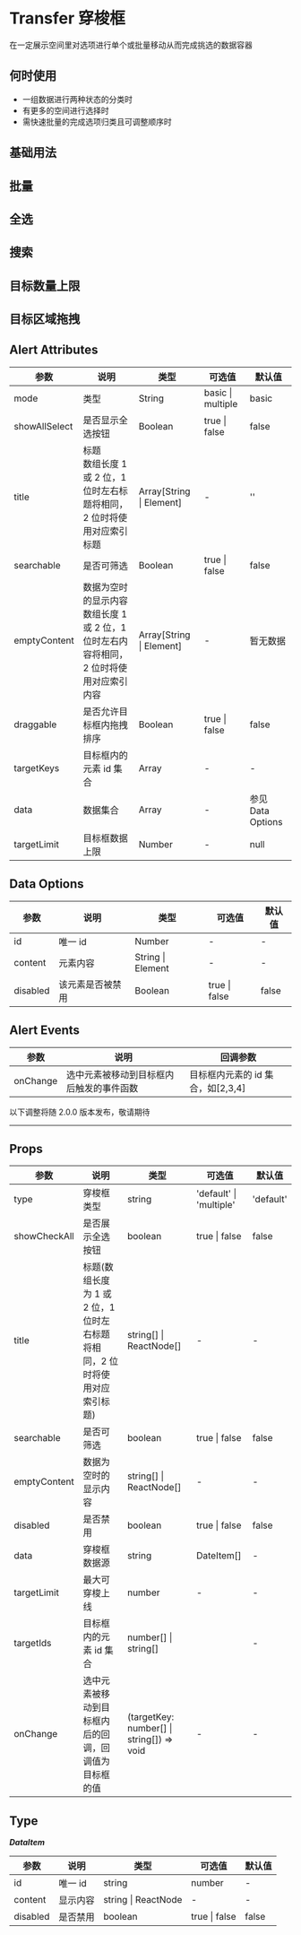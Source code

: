 # Transfer 穿梭框

在一定展示空间里对选项进行单个或批量移动从而完成挑选的数据容器

## 何时使用

- 一组数据进行两种状态的分类时
- 有更多的空间进行选择时
- 需快速批量的完成选项归类且可调整顺序时

## 基础用法


<DemoBase />

## 批量


<DemoBatch />

## 全选


<DemoCheck />

## 搜索


<DemoSearch />

## 目标数量上限


<DemoCount />

## 目标区域拖拽


<DemoArea />

## Alert Attributes

| 参数          | 说明                                                                                          | 类型                     | 可选值            | 默认值            |
| ------------- | --------------------------------------------------------------------------------------------- | ------------------------ | ----------------- | ----------------- |
| mode          | 类型                                                                                          | String                   | basic \| multiple | basic             |
| showAllSelect | 是否显示全选按钮                                                                              | Boolean                  | true \| false     | false             |
| title         | 标题 <br/> 数组长度 1 或 2 位，1 位时左右标题将相同，2 位时将使用对应索引标题                 | Array[String \| Element] | -                 | ''                |
| searchable    | 是否可筛选                                                                                    | Boolean                  | true \| false     | false             |
| emptyContent  | 数据为空时的显示内容 <br/> 数组长度 1 或 2 位，1 位时左右内容将相同，2 位时将使用对应索引内容 | Array[String \| Element] | -                 | 暂无数据          |
| draggable     | 是否允许目标框内拖拽排序                                                                      | Boolean                  | true \| false     | false             |
| targetKeys    | 目标框内的元素 id 集合                                                                        | Array                    | -                 | -                 |
| data          | 数据集合                                                                                      | Array                    | -                 | 参见 Data Options |
| targetLimit   | 目标框数据上限                                                                                | Number                   | -                 | null              |

## Data Options

| 参数     | 说明             | 类型              | 可选值        | 默认值 |
| -------- | ---------------- | ----------------- | ------------- | ------ |
| id       | 唯一 id          | Number            | -             | -      |
| content  | 元素内容         | String \| Element | -             | -      |
| disabled | 该元素是否被禁用 | Boolean           | true \| false | false  |

## Alert Events

| 参数     | 说明                                     | 回调参数                          |
| -------- | ---------------------------------------- | --------------------------------- |
| onChange | 选中元素被移动到目标框内后触发的事件函数 | 目标框内元素的 id 集合，如[2,3,4] |

<div style={{ position: 'relative' }}>
  <span
    style={{
      position: 'absolute',
      background: '#fff',
      left: '50%',
      transform: 'translate(-50%, -50%)',
      fontSize: '14px',
      padding: 8,
      color: '#999'
    }}
  >
    以下调整将随 2.0.0 版本发布，敬请期待
  </span>
  <hr style={{ marginTop: 50, marginBottom: 20, border: '0.5px dashed #c8c8c8' }} />
</div>

## Props

| 参数         | 说明                                                                       | 类型                                      | 可选值                  | 默认值    |
| ------------ | -------------------------------------------------------------------------- | ----------------------------------------- | ----------------------- | --------- |
| type         | 穿梭框类型                                                                 | string                                    | 'default' \| 'multiple' | 'default' |
| showCheckAll | 是否展示全选按钮                                                           | boolean                                   | true \| false           | false     |
| title        | 标题(数组长度为 1 或 2 位，1 位时左右标题将相同，2 位时将使用对应索引标题) | string[] \| ReactNode[]                   | -                       | -         |
| searchable   | 是否可筛选                                                                 | boolean                                   | true \| false           | false     |
| emptyContent | 数据为空时的显示内容                                                       | string[] \| ReactNode[]                   | -                       | -         |
| disabled     | 是否禁用                                                                   | boolean                                   | true \| false           | false     |
| data         | 穿梭框数据源                                                               | string                                    | DateItem[]              | -         |
| targetLimit  | 最大可穿梭上线                                                             | number                                    | -                       | -         |
| targetIds    | 目标框内的元素 id 集合                                                     | number[] \| string[]                      |                         | -         |
| onChange     | 选中元素被移动到目标框内后的回调，回调值为目标框的值                       | (targetKey: number[] \| string[]) => void | -                       | -         |

## Type

**_DataItem_**

| 参数     | 说明     | 类型                | 可选值        | 默认值 |
| -------- | -------- | ------------------- | ------------- | ------ |
| id       | 唯一 id  | string              | number        | -      |
| content  | 显示内容 | string \| ReactNode | -             | -      |
| disabled | 是否禁用 | boolean             | true \| false | false  |
